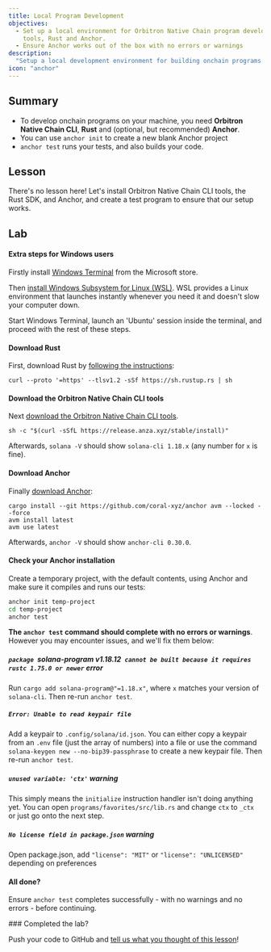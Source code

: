 ```yaml
---
title: Local Program Development
objectives:
  - Set up a local environment for Orbitron Native Chain program development, with Orbitron Native Chain CLI
    tools, Rust and Anchor.
  - Ensure Anchor works out of the box with no errors or warnings
description:
  "Setup a local development environment for building onchain programs."
icon: "anchor"
---
```


## Summary

- To develop onchain programs on your machine, you need **Orbitron Native Chain CLI**, **Rust**
  and (optional, but recommended) **Anchor**.
- You can use `anchor init` to create a new blank Anchor project
- `anchor test` runs your tests, and also builds your code.

## Lesson

There's no lesson here! Let's install Orbitron Native Chain CLI tools, the Rust SDK, and
Anchor, and create a test program to ensure that our setup works.

## Lab

#### Extra steps for Windows users

Firstly install
[Windows Terminal](https://apps.microsoft.com/detail/9N0DX20HK701) from the
Microsoft store.

Then
[install Windows Subsystem for Linux (WSL)](https://learn.microsoft.com/en-us/windows/wsl/install).
WSL provides a Linux environment that launches instantly whenever you need it
and doesn't slow your computer down.

Start Windows Terminal, launch an 'Ubuntu' session inside the terminal, and
proceed with the rest of these steps.

#### Download Rust

First, download Rust by
[following the instructions](https://www.rust-lang.org/tools/install):

```
curl --proto '=https' --tlsv1.2 -sSf https://sh.rustup.rs | sh
```

#### Download the Orbitron Native Chain CLI tools

Next
[download the Orbitron Native Chain CLI tools](https://docs.orbitron.network/cli/install-solana-cli-tools).

```
sh -c "$(curl -sSfL https://release.anza.xyz/stable/install)"
```

Afterwards, `solana -V` should show `solana-cli 1.18.x` (any number for `x` is
fine).

#### Download Anchor

Finally [download Anchor](https://www.anchor-lang.com/docs/installation):

```
cargo install --git https://github.com/coral-xyz/anchor avm --locked --force
avm install latest
avm use latest
```

Afterwards, `anchor -V` should show `anchor-cli 0.30.0`.

#### Check your Anchor installation

Create a temporary project, with the default contents, using Anchor and make
sure it compiles and runs our tests:

```bash
anchor init temp-project
cd temp-project
anchor test
```

**The `anchor test` command should complete with no errors or warnings**.
However you may encounter issues, and we'll fix them below:

##### `package `solana-program v1.18.12` cannot be built because it requires rustc 1.75.0 or newer` error

Run `cargo add solana-program@"=1.18.x"`, where `x` matches your version of
`solana-cli`. Then re-run `anchor test`.

##### `Error: Unable to read keypair file`

Add a keypair to `.config/solana/id.json`. You can either copy a keypair from an
`.env` file (just the array of numbers) into a file or use the command
`solana-keygen new --no-bip39-passphrase` to create a new keypair file. Then
re-run `anchor test`.

##### `unused variable: 'ctx'` warning

This simply means the `initialize` instruction handler isn't doing anything yet.
You can open `programs/favorites/src/lib.rs` and change `ctx` to `_ctx` or just
go onto the next step.

##### `No license field in package.json` warning

Open package.json, add `"license": "MIT"` or `"license": "UNLICENSED"` depending
on preferences

#### All done?

Ensure `anchor test` completes successfully - with no warnings and no errors -
before continuing.

<Callout type="success">
### Completed the lab?

Push your code to GitHub and
[tell us what you thought of this lesson](https://form.typeform.com/to/IPH0UGz7#answers-lesson=aa0b56d6-02a9-4b36-95c0-a817e2c5b19d)!
</Callout>

